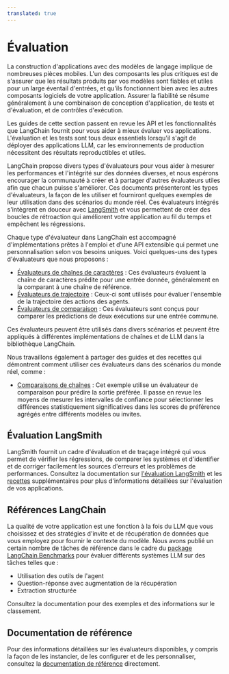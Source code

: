 ```yaml
---
translated: true
---
```



# Évaluation

La construction d'applications avec des modèles de langage implique de nombreuses pièces mobiles. L'un des composants les plus critiques est de s'assurer que les résultats produits par vos modèles sont fiables et utiles pour un large éventail d'entrées, et qu'ils fonctionnent bien avec les autres composants logiciels de votre application. Assurer la fiabilité se résume généralement à une combinaison de conception d'application, de tests et d'évaluation, et de contrôles d'exécution.

Les guides de cette section passent en revue les API et les fonctionnalités que LangChain fournit pour vous aider à mieux évaluer vos applications. L'évaluation et les tests sont tous deux essentiels lorsqu'il s'agit de déployer des applications LLM, car les environnements de production nécessitent des résultats reproductibles et utiles.

LangChain propose divers types d'évaluateurs pour vous aider à mesurer les performances et l'intégrité sur des données diverses, et nous espérons encourager la communauté à créer et à partager d'autres évaluateurs utiles afin que chacun puisse s'améliorer. Ces documents présenteront les types d'évaluateurs, la façon de les utiliser et fourniront quelques exemples de leur utilisation dans des scénarios du monde réel.
Ces évaluateurs intégrés s'intègrent en douceur avec [LangSmith](/docs/langsmith) et vous permettent de créer des boucles de rétroaction qui améliorent votre application au fil du temps et empêchent les régressions.

Chaque type d'évaluateur dans LangChain est accompagné d'implémentations prêtes à l'emploi et d'une API extensible qui permet une personnalisation selon vos besoins uniques. Voici quelques-uns des types d'évaluateurs que nous proposons :

- [Évaluateurs de chaînes de caractères](/docs/guides/productionization/evaluation/string/) : Ces évaluateurs évaluent la chaîne de caractères prédite pour une entrée donnée, généralement en la comparant à une chaîne de référence.
- [Évaluateurs de trajectoire](/docs/guides/productionization/evaluation/trajectory/) : Ceux-ci sont utilisés pour évaluer l'ensemble de la trajectoire des actions des agents.
- [Évaluateurs de comparaison](/docs/guides/productionization/evaluation/comparison/) : Ces évaluateurs sont conçus pour comparer les prédictions de deux exécutions sur une entrée commune.

Ces évaluateurs peuvent être utilisés dans divers scénarios et peuvent être appliqués à différentes implémentations de chaînes et de LLM dans la bibliothèque LangChain.

Nous travaillons également à partager des guides et des recettes qui démontrent comment utiliser ces évaluateurs dans des scénarios du monde réel, comme :

- [Comparaisons de chaînes](/docs/guides/productionization/evaluation/examples/comparisons) : Cet exemple utilise un évaluateur de comparaison pour prédire la sortie préférée. Il passe en revue les moyens de mesurer les intervalles de confiance pour sélectionner les différences statistiquement significatives dans les scores de préférence agrégés entre différents modèles ou invites.

## Évaluation LangSmith

LangSmith fournit un cadre d'évaluation et de traçage intégré qui vous permet de vérifier les régressions, de comparer les systèmes et d'identifier et de corriger facilement les sources d'erreurs et les problèmes de performances. Consultez la documentation sur [l'évaluation LangSmith](https://docs.smith.langchain.com/evaluation) et les [recettes](https://docs.smith.langchain.com/cookbook) supplémentaires pour plus d'informations détaillées sur l'évaluation de vos applications.

## Références LangChain

La qualité de votre application est une fonction à la fois du LLM que vous choisissez et des stratégies d'invite et de récupération de données que vous employez pour fournir le contexte du modèle. Nous avons publié un certain nombre de tâches de référence dans le cadre du [package LangChain Benchmarks](https://langchain-ai.github.io/langchain-benchmarks/) pour évaluer différents systèmes LLM sur des tâches telles que :

- Utilisation des outils de l'agent
- Question-réponse avec augmentation de la récupération
- Extraction structurée

Consultez la documentation pour des exemples et des informations sur le classement.

## Documentation de référence

Pour des informations détaillées sur les évaluateurs disponibles, y compris la façon de les instancier, de les configurer et de les personnaliser, consultez la [documentation de référence](https://api.python.langchain.com/en/latest/langchain_api_reference.html#module-langchain.evaluation) directement.

<DocCardList />
